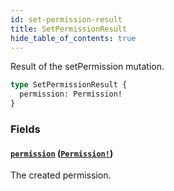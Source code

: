 ```yaml
---
id: set-permission-result
title: SetPermissionResult
hide_table_of_contents: true
---
```



Result of the setPermission mutation.

```graphql
type SetPermissionResult {
  permission: Permission!
}
```


### Fields

#### [`permission`](#) ([`Permission!`](/docs/directory-api-reference/schema/permissions/objects/permission))

The created permission.




